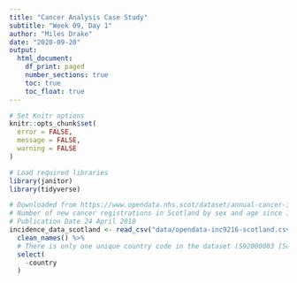 ```yaml
---
title: "Cancer Analysis Case Study"
subtitle: "Week 09, Day 1"
author: "Miles Drake"
date: "2020-09-20"
output:
  html_document:
    df_print: paged
    number_sections: true
    toc: true
    toc_float: true
---
```


```r
# Set Knitr options
knitr::opts_chunk$set(
  error = FALSE,
  message = FALSE,
  warning = FALSE
)
```

```r
# Load required libraries
library(janitor)
library(tidyverse)
```

```r
# Downloaded from https://www.opendata.nhs.scot/dataset/annual-cancer-incidence
# Number of new cancer registrations in Scotland by sex and age since 1992
# Publication Date 24 April 2018
incidence_data_scotland <- read_csv("data/opendata-inc9216-scotland.csv") %>% 
  clean_names() %>% 
  # There is only one unique country code in the dataset (S92000003 [Scotland]), so it is safe to remove
  select(
    -country
  )
```
